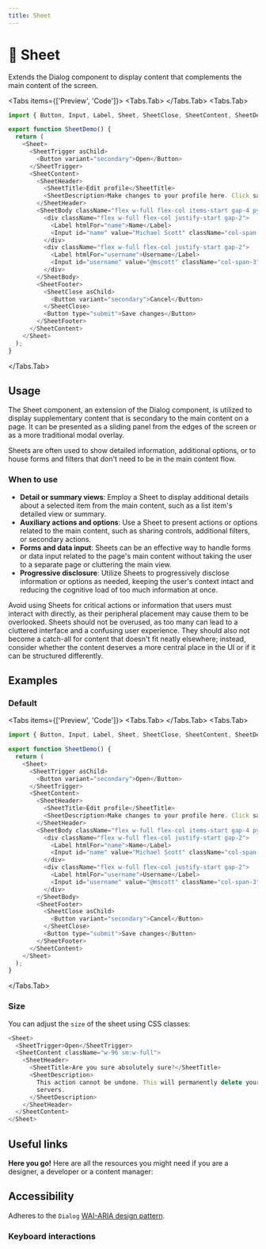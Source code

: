 ```yaml
---
title: Sheet
---
```




# 💠 Sheet

Extends the Dialog component to display content that complements the main content of the screen.

<Tabs items={['Preview', 'Code']}>
<Tabs.Tab>
  <SheetPreview />
</Tabs.Tab>
<Tabs.Tab>
```js copy filename="sheet.tsx"
import { Button, Input, Label, Sheet, SheetClose, SheetContent, SheetDescription, SheetFooter, SheetHeader, SheetTitle, SheetTrigger, SheetBody } from "@fucina/ui"

export function SheetDemo() {
  return (
    <Sheet>
      <SheetTrigger asChild>
        <Button variant="secondary">Open</Button>
      </SheetTrigger>
      <SheetContent>
        <SheetHeader>
          <SheetTitle>Edit profile</SheetTitle>
          <SheetDescription>Make changes to your profile here. Click save when youre done.</SheetDescription>
        </SheetHeader>
        <SheetBody className="flex w-full flex-col items-start gap-4 py-4">
          <div className="flex w-full flex-col justify-start gap-2">
            <Label htmlFor="name">Name</Label>
            <Input id="name" value="Michael Scott" className="col-span-3" />
          </div>
          <div className="flex w-full flex-col justify-start gap-2">
            <Label htmlFor="username">Username</Label>
            <Input id="username" value="@mscott" className="col-span-3" />
          </div>
        </SheetBody>
        <SheetFooter>
          <SheetClose asChild>
            <Button variant="secondary">Cancel</Button>
          </SheetClose>
          <Button type="submit">Save changes</Button>
        </SheetFooter>
      </SheetContent>
    </Sheet>
  );
}
```
</Tabs.Tab>
</Tabs>

## Usage

The Sheet component, an extension of the Dialog component, is utilized to display supplementary content that is secondary to the main content on a page. It can be presented as a sliding panel from the edges of the screen or as a more traditional modal overlay.

Sheets are often used to show detailed information, additional options, or to house forms and filters that don't need to be in the main content flow.

### When to use

- **Detail or summary views**: Employ a Sheet to display additional details about a selected item from the main content, such as a list item's detailed view or summary.
- **Auxiliary actions and options**: Use a Sheet to present actions or options related to the main content, such as sharing controls, additional filters, or secondary actions.
- **Forms and data input**: Sheets can be an effective way to handle forms or data input related to the page's main content without taking the user to a separate page or cluttering the main view.
- **Progressive disclosure**: Utilize Sheets to progressively disclose information or options as needed, keeping the user's context intact and reducing the cognitive load of too much information at once.

Avoid using Sheets for critical actions or information that users must interact with directly, as their peripheral placement may cause them to be overlooked. Sheets should not be overused, as too many can lead to a cluttered interface and a confusing user experience. They should also not become a catch-all for content that doesn't fit neatly elsewhere; instead, consider whether the content deserves a more central place in the UI or if it can be structured differently.

## Examples

### Default

<Tabs items={['Preview', 'Code']}>
<Tabs.Tab>
  <SheetPreview />
</Tabs.Tab>
<Tabs.Tab>
```js copy filename="sheet.tsx"
import { Button, Input, Label, Sheet, SheetClose, SheetContent, SheetDescription, SheetFooter, SheetHeader, SheetTitle, SheetTrigger, SheetBody } from "@fucina/ui"

export function SheetDemo() {
  return (
    <Sheet>
      <SheetTrigger asChild>
        <Button variant="secondary">Open</Button>
      </SheetTrigger>
      <SheetContent>
        <SheetHeader>
          <SheetTitle>Edit profile</SheetTitle>
          <SheetDescription>Make changes to your profile here. Click save when youre done.</SheetDescription>
        </SheetHeader>
        <SheetBody className="flex w-full flex-col items-start gap-4 py-4">
          <div className="flex w-full flex-col justify-start gap-2">
            <Label htmlFor="name">Name</Label>
            <Input id="name" value="Michael Scott" className="col-span-3" />
          </div>
          <div className="flex w-full flex-col justify-start gap-2">
            <Label htmlFor="username">Username</Label>
            <Input id="username" value="@mscott" className="col-span-3" />
          </div>
        </SheetBody>
        <SheetFooter>
          <SheetClose asChild>
            <Button variant="secondary">Cancel</Button>
          </SheetClose>
          <Button type="submit">Save changes</Button>
        </SheetFooter>
      </SheetContent>
    </Sheet>
  );
}
```
</Tabs.Tab>
</Tabs>

### Size

You can adjust the `size` of the sheet using CSS classes:

```js copy /className="w-96 sm:w-full"/ filename="sheet.tsx"
<Sheet>
  <SheetTrigger>Open</SheetTrigger>
  <SheetContent className="w-96 sm:w-full">
    <SheetHeader>
      <SheetTitle>Are you sure absolutely sure?</SheetTitle>
      <SheetDescription>
        This action cannot be undone. This will permanently delete your account and remove your data from our
        servers.
      </SheetDescription>
    </SheetHeader>
  </SheetContent>
</Sheet>
```

## Useful links

**Here you go!** Here are all the resources you might need if you are a designer, a developer or a content manager:

<Cards className="mt-8">
  <Card
    title="🤖 Storybook"
    href="https://fucina-storybook.vercel.app/?path=/docs/components-sheet--documentation"
  />
  <Card
    title="🪄 Figma"
    href="https://www.figma.com/design/Jfto7FUoU7mSpnv9uESD60/%F0%9F%94%A5-Fucina---Design-System?node-id=639-30093&t=BERFxjM8vy494uCE-1"
  />
  <Card
    title="🐝 API Reference"
    href="https://www.radix-ui.com/primitives/docs/components/dialog#api-reference"
  />
</Cards>

## Accessibility

Adheres to the `Dialog` [WAI-ARIA design pattern](https://www.w3.org/WAI/ARIA/apg/patterns/dialog-modal/).

### Keyboard interactions

<AccessibilityTable rows={sheetAccessibilityData} />
